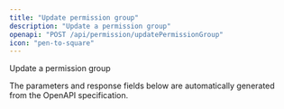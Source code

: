 ```yaml
---
title: "Update permission group"
description: "Update a permission group"
openapi: "POST /api/permission/updatePermissionGroup"
icon: "pen-to-square"
---
```


Update a permission group

<Note>
The parameters and response fields below are automatically generated from the OpenAPI specification.
</Note>
